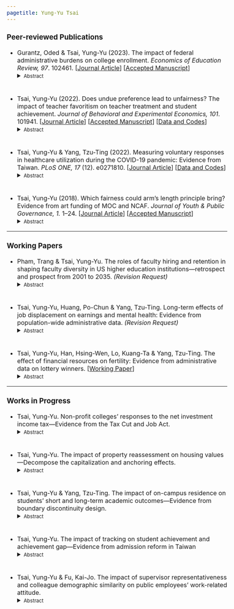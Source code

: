 ```yaml
---
pagetitle: Yung-Yu Tsai
---
```


<link rel="stylesheet" href="styles.css" type="text/css">
<style>
  body{
  font-size: 12pt;
}
</style>

### Peer-reviewed Publications

* Gurantz, Oded & Tsai, Yung-Yu (2023). The impact of federal administrative burdens on college enrollment. _Economics of Education Review, 97_. 102461. [<a href = "https://doi.org/10.1016/j.econedurev.2023.102461" target="_blank">Journal Article</a>] [<a href = "https://www.edworkingpapers.com/index.php/ai23-800" target="_blank">Accepted Manuscript</a>]
<details> <summary><font size=2>Abstract</font size></summary>
> <div style="line-height:100%;"><font size=2> Government programs impose eligibility requirements to balance the goals of improving welfare while minimizing waste. We study the impact of eligibility monitoring in the context of Federal Application for Federal Student Aid (FAFSA) submissions, where students may be subject to "verification" requirements that require them to confirm the accuracy of the data. Using a matching on observables design we do not find that students flagged for verification are less likely to enroll in college, which contrasts prior research. Verification reduces grant aid received but average changes are small, raising questions about the benefits of this administrative process. </font size></div>
</details>

<div style="line-height:50%;"><br></div>

* Tsai, Yung-Yu (2022). Does undue preference lead to unfairness? The impact of teacher favoritism on teacher treatment and student achievement. _Journal of Behavioral and Experimental Economics, 101_. 101941. [<a href = "https://doi.org/10.1016/j.socec.2022.101941" target="_blank">Journal Article</a>] [<a href = "papers/teacehr_favortism.pdf" target="_blank">Accepted Manuscript</a>] [<a href = "https://github.com/yungyutsai/teacher_favoritism" target="_blank">Data and Codes</a>] 
<details> <summary><font size=2>Abstract</font size></summary>
> <div style="line-height:100%;"><font size=2> This study investigates the impact of teacher favoritism (i.e., systematically favoring students of a specific gender, ethnicity, or high previous class ranking) on teacher treatment and student achievement. Based on the practice of random class grouping within schools, a school fixed effect model is used to estimate the causal effect of teacher favoritism. The results suggest that teacher favoritism toward students with a higher previous class rank increases the likelihood of these students consulting with their teacher on academic, emotional, and friendship issues. Also, female students are more likely to discuss friendships and emotional matters with pro-female teachers. However, the evidence of teacher favoritism's impact on student achievement is relatively weak. </font size></div>
</details>

<div style="line-height:50%;"><br></div>

* Tsai, Yung-Yu & Yang, Tzu-Ting (2022). Measuring voluntary responses in healthcare utilization during the COVID-19 pandemic: Evidence from Taiwan. _PLoS ONE, 17_ (12). e0271810. [<a href = "https://doi.org/10.1371/journal.pone.0271810" target="_blank">Journal Article</a>] [<a href = "https://github.com/yungyutsai/Taiwan_COVID19_Healthcare_Utilization" target="_blank">Data and Codes</a>]
<details> <summary><font size=2>Abstract</font size></summary>
> <div style="line-height:100%;"><font size=2> Healthcare has been one of the most affected sectors during the coronavirus disease 2019 (COVID-19) pandemic. The utilization of related services for non-COVID-19 diseases fell dramatically following the point at which the virus broke out; however, little is known about whether this observed decline in healthcare use was due to voluntary behaviors or enforced measures. This paper quantifies the spontaneous change in healthcare utilization during the pandemic. We utilize a county-by-week-level dataset from Taiwan’s National Health Insurance (NHI) record, covering the entire Taiwanese population, and a difference-in-differences design. Our results indicate that even if there were no human mobility restrictions or supply-side constraints, people voluntarily reduced their demand for healthcare, due to fears of contagion, or COVID-related precautionary behaviors. We find that the number of outpatient visits (inpatient admissions) decreased by 19% (10%) during the pandemic period (February to May 2020). Furthermore, the demand response of healthcare for Influenza-like illness (ILI) was much greater and more persistent than for non-ILI, thereby suggesting that the substantial decline in accessing healthcare was induced by positive public health externality of prevention measures for COVID-19. Finally, we find that the demand for healthcare services did not get back to the pre-pandemic baseline, even when there were no local coronavirus cases for 253 consecutive days (mid-April to December 2020) in Taiwan. </font size></div>
</details>

<div style="line-height:50%;"><br></div>

* Tsai, Yung-Yu (2018). Which fairness could arm's length principle bring? Evidence from art funding of MOC and NCAF. _Journal of Youth \& Public Governance, 1._ 1--24. [<a href = "https://drive.google.com/file/d/1EzRdrrql6QZP4a7Nfm0JBLwY3_PksYw8/view" target="_blank">Journal Article</a>] [<a href = "papers/art_funding.pdf" target="_blank">Accepted Manuscript</a>]
<details> <summary><font size=2>Abstract</font size></summary>
> <div style="line-height:100%;"><font size=2> The arm’s length principle implies that intermediary cultural organization performs better on art funding allocation than the government or politicians. This paper uses data from the art funding list from 2015 to 2017 in Taiwan to examine whether The National Culture and Arts Foundation (NCAF, an intermediary cultural organization) distributes funding fairer than The Ministry of Culture (MOC). There are three different concepts of fairness: equity, equality, and need (distributing funding to those who need it). The result of this paper shows MOC and NCAF have no significant difference in equity, but NCAF indeed performs better on equality and need than MOC, although the effect isn’t as strong as we thought. Based on these findings, this paper suggests that the arm’s length principle really works, and it’s necessary for MOC to collaborate with NCAF. However, it’s also important to improve the fairness of art funding allocation in the future. </font size></div>
</details>

------

### Working Papers

* Pham, Trang & Tsai, Yung-Yu. The roles of faculty hiring and retention in shaping faculty diversity in US higher education institutions---retrospect and prospect from 2001 to 2035. _(Revision Request)_
<details> <summary><font size=2>Abstract</font size></summary>
> <div style="line-height:100%;"><font size=2> US higher education is witnessing rapid changes in the racial demographics of student and faculty populations. While racial representation on American campuses is increasing, faculty diversity lags behind student diversity regarding race and ethnicity. Using data from the Integrated Postsecondary Education Data System (IPEDS) from 2001 to 2021, this study captures the racial dynamics of student and faculty populations in different higher education institution types. The paper, then, applies the concept of stock-and-flow to study the contributions of diversity inflow (faculty hiring) and diversity outflow (faculty turnover) on faculty diversity stock. Five simulations are constructed to predict faculty diversity changes and future trends sector-wide. Our policy recommendation calls for balanced efforts in both the retention and hiring of faculty to diversify the faculty workforce. </font size></div>
</details>


<div style="line-height:50%;"><br></div>

* Tsai, Yung-Yu, Huang, Po-Chun & Yang, Tzu-Ting. Long-term effects of job displacement on earnings and mental health: Evidence from population-wide administrative data. _(Revision Request)_
<details> <summary><font size=2>Abstract</font size></summary>
> <div style="line-height:100%;"><font size=2> Utilizing administrative data encompassing the entire population of Taiwan, in this research note we investigate the long-term effects of job displacement on earnings and mental health. Focusing on job loss resulting from mass layoffs, our estimates suggest displaced workers experienced a 67% earning loss in the year following a layoff. Even after ten years, earnings do not fully recover. Displaced workers also experience long term
deterioration in mental health, particularly related to stress, with a 16\% increase in cumulative outpatient visits for mental health issues and a 57\% increase in cumulative medical costs for mental illness in the decade post-displacement. The negative impact on mental health is more pronounced among workers with lower earnings, men, and older individuals. </font size></div>
</details>

<div style="line-height:50%;"><br></div>

* Tsai, Yung-Yu, Han, Hsing-Wen, Lo, Kuang-Ta & Yang, Tzu-Ting. The effect of financial resources on fertility: Evidence from administrative data on lottery winners. [<a href = "https://ssrn.com/abstract=4300448" target="_blank">Working Paper</a>]
<details> <summary><font size=2>Abstract</font size></summary>
> <div style="line-height:100%;"><font size=2> This paper utilizes wealth shocks from winning lottery prizes to examine the causal effect of financial resources on fertility. We utilize extensive panels of administrative data encompassing over 0.4 million lottery winners in Taiwan and implement a triple-differences design. Our analyses reveal that a substantial lottery win can significantly increase fertility and the implied wealth elasticity of fertility is around 0.06. Moreover, the primary channel through which fertility increases is by prompting first births among previously childless individuals. Finally, our analysis reveals approximately 33\% of the total fertility effect stems from increased marriage rates following lottery wins. </font size></div>
</details>

------

### Works in Progress

* Tsai, Yung-Yu. Non-profit colleges' responses to the net investment income tax---Evidence from the Tax Cut and Job Act.
<details> <summary><font size=2>Abstract</font size></summary>
> <div style="line-height:100%;"><font size=2> A select few non-profit colleges in the US have managed enormous endowments that annually generate considerable capital gains, which were historically exempted from taxation. In the 2017 Tax Cut and Job Act, the government imposed a new net investment income tax on large and wealthy non-profit colleges. The policy aims to improve tax equity and wealth distribution across higher education institutions. However, as the policy has a tax threshold based on student population, this paper finds that colleges manipulate student enrollment to avoid the tax. Besides, colleges subject to the tax respond to the tax cost by increasing the tuition level to shift the burden to their customers (students). This paper finds that colleges' behavioral and fiscal responses further reduce the college enrollment of students of historically underrepresented racial groups. The result implies that the net investment income tax aiming to improve tax equity might unintentionally impede equity in access to higher education. </font size></div>
</details>

<div style="line-height:50%;"><br></div>

* Tsai, Yung-Yu. The impact of property reassessment on housing values---Decompose the capitalization and anchoring effects.
<details> <summary><font size=2>Abstract</font size></summary>
> <div style="line-height:100%;"><font size=2> Property reassessments aim to align property's assessed values with market prices, serving as an essential tool to ensure tax fairness. However, reassessments can unintentionally impact housing values and, therefore, affect wealth distribution. Based on data from 19 Pennsylvania counties, this study examines property reassessment's impact on housing values. The paper explores two contrasting theories: the capitalization effect, which predicts reduced housing values in wealthy regions and increased prices in less developed areas, and the anchoring effect, anticipating more pronounced price increases in affluent regions and wider disparities in housing prices. Using a difference-in-differences approach and instrumental variable analysis, the study finds the anchoring effect dominates. On average, property reassessment raises housing values by 9\% in counties, with a pronounced positive effect in high-priced regions and a negative impact in non-affluent regions. This highlights that while reassessment enhances tax fairness, it also disproportionately benefits wealthier individuals and widens geographical disparity in housing prices, contradicting wealth equality goals. </font size></div>
</details>

<div style="line-height:50%;"><br></div>

* Tsai, Yung-Yu & Yang, Tzu-Ting. The impact of on-campus residence on students' short and long-term academic outcomes---Evidence from boundary discontinuity design.
<details> <summary><font size=2>Abstract</font size></summary>
> <div style="line-height:100%;"><font size=2> This study investigates the influence of residing in student dormitories on short and long-term student outcomes within the context of Taiwan. This research examines the causal effects of on-campus residency by utilizing colleges’ dormitory assignment policy based on students’ residential locations and employing a boundary-based regression discontinuity design. The study incorporates a two-way fixed effect model, including both college and village fixed effects, to account for potential geographical self-selection biases. The findings reveal that on-campus living doesn’t significantly impact persistence, but it does enhance the likelihood of pursuing graduate education, primarily influenced by enrolling in the same college for undergraduate studies. This positive effect can be attributed to two intermediate outcomes: an increase in on-campus employment, indicative of greater on-campus engagement, and a higher likelihood of receiving awards from contests or competitions, suggesting increased participation in extracurricular activities. The impact is more pronounced among students from low-income families, those without siblings, and those attending more prestigious colleges. </font size></div>
</details>

<div style="line-height:50%;"><br></div>

* Tsai, Yung-Yu. The impact of tracking on student achievement and achievement gap---Evidence from admission reform in Taiwan
<details> <summary><font size=2>Abstract</font size></summary>
> <div style="line-height:100%;"><font size=2> This study examines the impact of a Taiwanese upper secondary admission reform, which reduces the level of tracking without abandoning the general/vocational dual-track system. I utilize a difference-in-differences framework, comparing the difference of high school (exposed to the reform) and middle school (non-exposed to the reform) students before and after the reform. The results suggest that the reform raises the within-school student heterogeneity by around half the gap between full tracking and non-tracking system. Furthermore, the de-tracking reform leads to a 0.148 standard deviation drop in average student performance. The de-tracking policy yields an evenly negative impact throughout the whole distribution, implying that the efficiency gained from the tracking does not at the cost of equity. </font size></div>
</details>

<div style="line-height:50%;"><br></div>

* Tsai, Yung-Yu & Fu, Kai-Jo. The impact of supervisor representativeness and colleague demographic similarity on public employees' work-related attitude.
<details> <summary><font size=2>Abstract</font size></summary>
> <div style="line-height:100%;"><font size=2> Racial composition and diversity management in public sectors has long been an important topic in public management literature. Past research has confirmed that supervisor representativeness can benefit government employees, yet little attention has been paid to the well-being of supervisors and the consequences that neglecting that well-being may cause. Utilizing the federal employee surveys and the Federal Government’s human resources data, we apply the multilevel modeling (MLM) approach to examine the impact of management racial representativeness and colleague racial demographic similarities on public employees’ job satisfaction and turnover intention. We find that the impact of management representativeness is exerted primarily through the perceived diversity climate. A higher proportion of same-race colleagues also leads to better work-related attitudes. Co-worker relationships and perceived diversity climate both mediate the impacts. However, we find that while a higher proportion of same-race subordinates improves the satisfaction of supervisors who are the dominant racial group in their work unit, it negatively affects the supervisors who are not the dominant racial group in their work unit. Studies need to focus not only on how the representation of supervisors benefits subordinates but also, and indeed more so, on supervisor well-being. Based on these findings, we make recommendations for diversity management strategies in the public sector. </font size></div>
</details>

<div style="line-height:100%;"><br></div>
